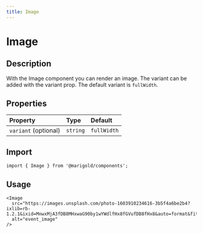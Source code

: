 ```yaml
---
title: Image
---
```


# Image

## Description

With the Image component you can render an image.
The variant can be added with the variant prop. The default variant is `fullWidth`.

## Properties

| Property             | Type     | Default     |
| :------------------- | :------- | :---------- |
| `variant` (optional) | `string` | `fullWidth` |

## Import

```tsx onlyCode
import { Image } from '@marigold/components';
```

## Usage

```tsx expandCode
<Image
  src="https://images.unsplash.com/photo-1603910234616-3b5f4a6be2b4?ixlib=rb-1.2.1&ixid=MnwxMjA3fDB8MHxwaG90by1wYWdlfHx8fGVufDB8fHx8&auto=format&fit=crop&w=687&q=80"
  alt="event_image"
/>
```
